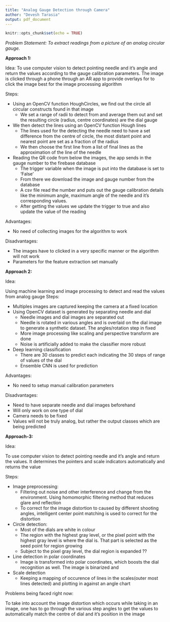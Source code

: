 ```yaml
---
title: "Analog Gauge Detection through Camera"
author: "Devesh Tarasia"
output: pdf_document
---
```


```r
knitr::opts_chunk$set(echo = TRUE)
```

_Problem Statement:_
_To extract readings from  a picture of an analog circular gauge._

**Approach 1:**

Idea:
To use computer vision to detect pointing needle and it’s angle and return the values according to the gauge calibration parameters. The image is clicked through a phone through an AR app to provide overlays for to click the image best for the image processing algorithm

Steps:

* Using an OpenCV function HoughCircles, we find out the circle all circular constructs found in that image
    + We set a range of radii to detect from and average them out and set the resulting circle (radius, centre coordinates) are the dial gauge
* We then detect the lines using an OpenCV function Hough lines
    + The lines used for the detecting the needle need to have a set difference from the centre of circle, the most distant point and nearest point are set as a fraction of the radius
    + We then choose the first line from a list of final lines as the approximation of the line of the needle
* Reading the QR code from below the images, the app sends in the gauge number to the firebase database 
    + The trigger variable when the image is put into the database is set to ‘False’
    + From there we download the image and gauge number from the database
    + A csv file read the number and puts out the gauge calibration details like the minimum angle, maximum angle of the needle and it’s corresponding values.
    + After getting the values we update the trigger to true and also update the value of the reading
    
Advantages:

* No need of collecting images for the algorithm to work

Disadvantages:

* The images have to clicked in a very specific manner or the algorithm will not work
* Parameters for the feature extraction set manually


**Approach 2:**

Idea:

Using machine learning and image processing to detect and read the values from analog gauge
Steps:

* Multiples images are captured keeping the camera at a fixed location
* Using OpenCV dataset is generated by separating needle and dial
    + Needle images and dial images are separated out
    + Needle is rotated in various angles and is overlaid on the dial image to generate a synthetic dataset. The angles/rotation step in fixed
    + More image processing like scaling and perspective transform are done
    + Noise is artificially added to make the classifier more robust
* Deep learning classification
    + There are 30 classes to predict each indicating the 30 steps of range of values of the dial
    + Ensemble CNN is used for prediction

Advantages:

* No need to setup manual calibration parameters

Disadvantages:

* Need to have separate needle and dial images beforehand
* Will only work on one type of dial
* Camera needs to be fixed
* Values will not be truly analog, but rather the output classes which are being predicted

**Approach-3:**

Idea:

To use computer vision to detect pointing needle and it’s angle and return the values. It determines the pointers and scale indicators automatically and returns the value

Steps:

* Image preprocessing:
    + Filtering out noise and other interference and change from the environment. Using homomorphic filtering method that reduces glare and reflection
    + To correct for the image distortion to caused by different shooting angles, intelligent center point matching is used to correct for the distortion
* Circle detection:
    + Most of the dials are white in colour
    + The region with the highest gray level, or the pixel point with the highest gray level is where the dial is. That part is selected as the seed point for region growing
    + Subject to the pixel gray level, the dial region is expanded ??
* Line detection in polar coordinates
    + Image is transformed into polar coordinates, which boosts the dial recognition as well. The image is binarized and 
* Scale detection
    + Keeping a mapping of occurence of lines in the scales(outer most lines detected) and plotting in against an angle chart

Problems being faced right now:

To take into account the image distortion which occurs while taking in an image, one has to go through the various step angles to get the values to automatically match the centre of dial and it’s position in the image

